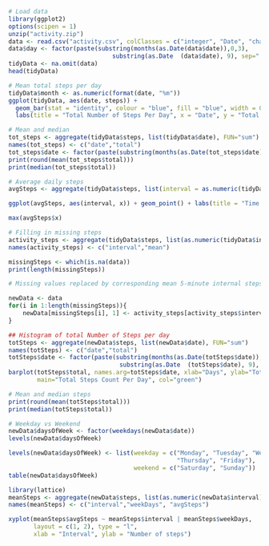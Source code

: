 ```r
# Load data
library(ggplot2)
options(scipen = 1)
unzip("activity.zip")
data <- read.csv("activity.csv", colClasses = c("integer", "Date", "character"))
data$day <- factor(paste(substring(months(as.Date(data$date)),0,3), 
                             substring(as.Date  (data$date), 9), sep=" ")) 
tidyData <- na.omit(data)
head(tidyData)

# Mean total steps per day
tidyData$month <- as.numeric(format(date, "%m"))
ggplot(tidyData, aes(date, steps)) + 
  geom_bar(stat = "identity", colour = "blue", fill = "blue", width = 0.5) + facet_grid(. ~ month, scales = "free") + 
  labs(title = "Total Number of Steps Per Day", x = "Date", y = "Total Number of Steps")

# Mean and median
tot_steps <- aggregate(tidyData$steps, list(tidyData$date), FUN="sum")
names(tot_steps) <- c("date","total")
tot_steps$date <- factor(paste(substring(months(as.Date(tot_steps$date)),0,3), substring(as.Date  (tot_steps$date), 9), sep=" ")) 
print(round(mean(tot_steps$total)))
print(median(tot_steps$total))

# Average daily steps
avgSteps <- aggregate(tidyData$steps, list(interval = as.numeric(tidyData$interval)), FUN = "mean")

ggplot(avgSteps, aes(interval, x)) + geom_point() + labs(title = "Time Series of the 5-minute Interval", x = "5-minute Intervals", y = "Average Number of Steps Taken")

max(avgSteps$x)

# Filling in missing steps
activity_steps <- aggregate(tidyData$steps, list(as.numeric(tidyData$interval)), FUN="mean")
names(activity_steps) <- c("interval","mean")

missingSteps <- which(is.na(data))
print(length(missingSteps))

# Missing values replaced by corresponding mean 5-minute internal steps

newData <- data
for(i in 1:length(missingSteps)){
    newData[missingSteps[i], 1] <- activity_steps[activity_steps$interval == newData[missingSteps[i],]$interval,]$mean
}

## Histogram of total Number of Steps per day
totSteps <- aggregate(newData$steps, list(newData$date), FUN="sum")
names(totSteps) <- c("date","total")
totSteps$date <- factor(paste(substring(months(as.Date(totSteps$date)),0,3), 
                               substring(as.Date  (totSteps$date), 9), sep=" ")) 
barplot(totSteps$total, names.arg=totSteps$date, xlab="Days", ylab="Total Steps",
        main="Total Steps Count Per Day", col="green")

# Mean and median steps
print(round(mean(totSteps$total))) 
print(median(totSteps$total))

# Weekday vs Weekend
newData$daysOfWeek <- factor(weekdays(newData$date))
levels(newData$daysOfWeek)

levels(newData$daysOfWeek) <- list(weekday = c("Monday", "Tuesday", "Wednesday", 
                                               "Thursday", "Friday"),
                                   weekend = c("Saturday", "Sunday"))
table(newData$daysOfWeek)

library(lattice)
meanSteps <- aggregate(newData$steps, list(as.numeric(newData$interval),newData$daysOfWeek), FUN = "mean")
names(meanSteps) <- c("interval","weekDays", "avgSteps")

xyplot(meanSteps$avgSteps ~ meanSteps$interval | meanSteps$weekDays, 
       layout = c(1, 2), type = "l", 
       xlab = "Interval", ylab = "Number of steps")
```